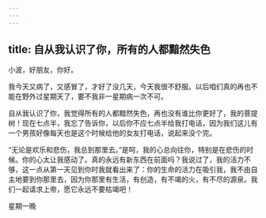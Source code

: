 ```yaml
---
---
---
```

title: 自从我认识了你，所有的人都黯然失色
---

小波，好朋友，你好。

我今天又病了，又感冒了，才好了没几天，今天我很不舒服。以后咱们真的再也不能在野外过星期天了，要不我非一星期病一次不可。

自从我认识了你，我觉得所有的人都黯然失色，再也没有谁比你更好了，我的菩提树！现在七点半，我忘了告诉你，以后你不应七点半给我打电话，因为我们这儿有一个男孩好像每天也是这个时候给他的女友打电话，说起来没个完。

“无论是欢乐和悲伤，我总到那里去。”是呵，我的心总向往你，特别是在悲伤的时候。你的心太让我感动了。真的永远有新东西在前面吗？我说过了，我的活力不够，这一点从第一天见到你时我就看出来了：你的生命的活力在吸引我，我不由自主地要到你那里去，因为你那里有生活，有创造，有不竭的火，有不尽的源泉。我们一起请求上帝，愿它永远不要枯竭吧！

星期一晚